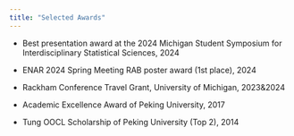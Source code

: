 ```yaml
---
title: "Selected Awards"
---
```



* Best presentation award at the 2024 Michigan Student Symposium for Interdisciplinary Statistical Sciences, 2024

* ENAR 2024 Spring Meeting RAB poster award (1st place), 2024

* Rackham Conference Travel Grant, University of Michigan, 2023&2024

* Academic Excellence Award of Peking University, 2017

* Tung OOCL Scholarship of Peking University (Top 2), 2014